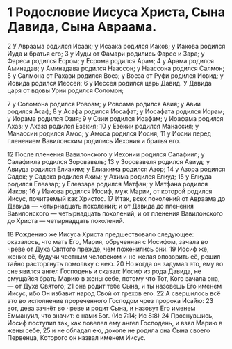 ---
---


<h1>1 Родословие Иисуса Христа, Сына Давида, Сына Авраама.</h1>

2 У Авраама родился Исаак; у Исаака родился Иаков; у Иакова родился Иуда и братья его;
3 у Иуды от Фамари родились Фарес и Зара; у Фареса родился Есром; у Есрома родился Арам;
4 у Арама родился Аминадав; у Аминадава родился Наассон; у Наассона родился Салмон;
5 у Салмона от Рахави родился Воез; у Воеза от Руфи родился Иовид; у Иовида родился Иессей;
6 у Иессея родился царь Давид. У Давида царя от вдовы Урии родился Соломон;

7 у Соломона родился Ровоам; у Ровоама родился Авия; у Авии родился Асаф;
8 у Асафа родился Иосафат; у Иосафата родился Иорам; у Иорама родился Озия;
9 у Озии родился Иоафам; у Иоафама родился Ахаз; у Ахаза родился Езекия;
10 у Езекии родился Манассия; у Манассии родился Амос; у Амоса родился Иосия;
11 у Иосии перед пленением Вавилонским родились Иехония и братья его.

12 После пленения Вавилонского у Иехонии родился Салафиил; у Салафиила родился Зоровавель;
13 у Зоровавеля родился Авиуд; у Авиуда родился Елиаким; у Елиакима родился Азор;
14 у Азора родился Садок; у Садока родился Ахим; у Ахима родился Елиуд;
15 у Елиуда родился Елеазар; у Елеазара родился Матфан; у Матфана родился Иаков;
16 у Иакова родился Иосиф, муж Марии, от которой родился Иисус, почитаемый как Христос.
17 Итак, всех поколений от Авраама до Давида — четырнадцать поколений; и от Давида до пленения Вавилонского — четырнадцать поколений; и от пленения Вавилонского до Христа — четырнадцать поколений.

18 Рождению же Иисуса Христа предшествовало следующее: оказалось, что мать Его, Мария, обрученная с Иосифом, зачала во чреве от Духа Святого прежде, чем поженились они.
19 Иосиф же, жених её, будучи честным человеком и не желая опозорить её, решил тайно расторгнуть помолвку с нею.
20 Но когда он задумал это, ему во сне явился ангел Господень и сказал: Иосиф из рода Давида, не смущайся брать Марию в жены себе, потому что Тот, Кого зачала она, — от Духа Святого;
21 она родит тебе Сына, и ты назовешь Его именем Иисус, ибо Он избавит народ Свой от грехов его.
22 А свершилось всё это во исполнение прореченного Господом чрез пророка Исайю:
23 вот, дева зачнёт во чреве и родит Сына, и назовут Его именем Еммануил, что значит: с нами Бог. (Ис 7:14; Ис 8:8)
24 Проснувшись, Иосиф поступил так, как повелел ему ангел Господень, и взял Марию в жены себе,
25 и не обладал ею, доколе не родила она Сына своего Первенца, Которого он назвал именем Иисус.

